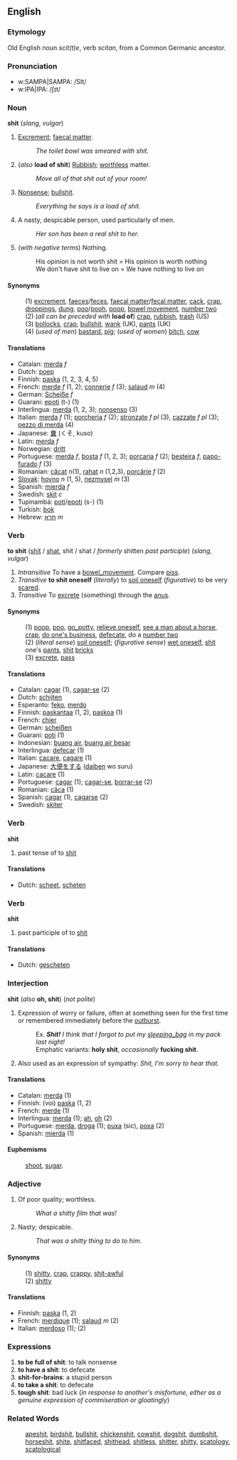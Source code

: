 ==English==
=== Etymology ===
Old English noun ''scit(t)e'', verb ''scitan'', from a Common Germanic ancestor.

=== Pronunciation ===
*w:SAMPA|SAMPA: /SIt/
*w:IPA|IPA: /ʃɪt/

=== Noun ===

'''shit''' (''slang'', ''vulgar'') 

# [[Excrement]]; [[faecal matter]].
#:''The toilet bowl was smeared with shit.''
# (''also'' '''load of shit''') [[Rubbish]]; [[worthless]] matter.
#:''Move all of that shit out of your room!''
# [[Nonsense]]; [[bullshit]].
#:''Everything he says is a load of shit.''
# A nasty, despicable person, used particularly of men.
#:''Her son has been a real shit to her.''
# (''with negative terms'') Nothing.
#:His opinion is not worth shit = His opinion is worth nothing
#:We don't have shit to live on = We have nothing to live on

==== Synonyms ====

:(1) [[excrement]], [[faeces]]/[[feces]], [[faecal matter]]/[[fecal matter]], [[cack]], [[crap]], [[droppings]], [[dung]], [[poo]]/[[pooh]], [[poop]], [[bowel movement]], [[number two]]
:(2) (''all can be preceded with'' '''load of''') [[crap]], [[rubbish]], [[trash]] (US)
:(3) [[bollocks]], [[crap]], [[bullshit]], [[wank]] (UK), [[pants]] (UK)
:(4) (''used of men'') [[bastard]], [[pig]]; (''used of women'') [[bitch]], [[cow]]

==== Translations ====
*Catalan: [[merda]] ''f''
*Dutch: [[poep]]
*Finnish: [[paska]] (1, 2, 3, 4, 5)
*French: [[merde]] ''f'' (1, 2); [[connerie]] ''f'' (3); [[salaud]] ''m'' (4)
*German: [[Scheiße]] ''f''
*Guarani: [[epoti]] (t-) (1)
*Interlingua: [[merda]] (1, 2, 3); [[nonsenso]] (3)
*Italian: [[merda]]  ''f'' (1); [[porcheria]] ''f'' (2); [[stronzate]] ''f pl'' (3), [[cazzate]] ''f pl'' (3); [[pezzo di merda]] (4)
*Japanese: [[糞]] (くそ, kuso)
*Latin: [[merda]] ''f''
*Norwegian: [[dritt]]
*Portuguese: [[merda]] ''f'', [[bosta]] ''f'' (1, 2, 3); [[porcaria]] ''f'' (2); [[besteira]] ''f'', [[papo-furado]] ''f'' (3)
*Romanian: [[căcat]] ''n''(1), [[rahat]] ''n'' (1,2,3), [[porcărie]] ''f'' (2)
*[[Slovak]]: [[hovno]] ''n'' (1, 5), [[nezmysel]] ''m'' (3)
*Spanish: [[mierda]] ''f''
*Swedish: [[skit]] ''c''
*Tupinambá: [[poti]]/[[epoti]] (s-) (1)
*Turkish: [[bok]]
*Hebrew: [[חרא]] ''m''

=== Verb ===

'''to shit''' ([[shit]] / [[shat]], shit / shat / ''formerly'' shitten ''past participle'') (''slang'', ''vulgar'') 

# ''Intransitive'' To have a [[bowel_movement]].  Compare [[piss]].
# ''Transitive'' '''to shit oneself''' (''literally'') to [[soil oneself]] (''figurative'') to be very [[scared]].
# ''Transitive'' To [[excrete]] (something) through the [[anus]].

==== Synonyms ====
:(1) [[poop]], [[poo]], [[go_potty]], [[relieve oneself]], [[see a man about a horse]], [[crap]], [[do one's business]], [[defecate]], do a [[number two]]
:(2) (''literal sense'') [[soil oneself]]; (''figurative sense'') [[wet oneself]], [[shit]] one's [[pants]], [[shit]] [[brick]]s
:(3) [[excrete]], [[pass]]

==== Translations ====
*Catalan: [[cagar]] (1), [[cagar-se]] (2)
*Dutch: [[schijten]]
*Esperanto: [[feko]], [[merdo]]
*Finnish: [[paskantaa]] (1, 2), [[paskoa]] (1)
*French: [[chier]]
*German: [[scheißen]]
*Guarani: [[poti]] (1)
*Indonesian: [[buang air]], [[buang air besar]]
*Interlingua: [[defecar]] (1)
*Italian: [[cacare]], [[cagare]] (1)
*Japanese: [[大便]]をする ([[daiben]] wo suru)
*Latin: [[cacare]] (1)
*Portuguese: [[cagar]] (1); [[cagar-se]], [[borrar-se]] (2)
*Romanian: [[căca]] (1)
*Spanish: [[cagar]] (1), [[cagarse]] (2)
*Swedish: [[skiter]]

=== Verb ===

'''shit'''

# past tense of to [[shit]]

==== Translations ====
*Dutch: [[scheet]], [[scheten]]

=== Verb ===

'''shit'''

# past participle of to [[shit]]

==== Translations ====
*Dutch: [[gescheten]]

=== Interjection ===
'''shit''' (''also'' '''oh, shit''') (''not polite'') 

# Expression of worry or failure, often at something seen for the first time or remembered immediately before the [[outburst]].
#:Ex. '' '''Shit!''' I think that I forgot to put my [[sleeping_bag]] in my pack last night!''
#:Emphatic variants: '''holy shit''', ''occasionally'' '''fucking shit'''.
#Also used as an expression of sympathy: ''Shit, I'm sorry to hear that.''

==== Translations ====
*Catalan: [[merda]] (1)
*Finnish: (voi) [[paska]] (1, 2)
*French: [[merde]] (1)
*Interlingua: [[merda]] (1); [[ah]], [[oh]] (2)
*Portuguese: [[merda]], [[droga]] (1); [[puxa]] (sic), [[poxa]] (2)
*Spanish: [[mierda]] (1)

==== Euphemisms ====
:[[shoot]], [[sugar]].

=== Adjective ===
#Of poor quality; worthless.
#:''What a shitty film that was!''
#Nasty; despicable.
#:''That was a shitty thing to do to him.''

====Synonyms====
:(1) [[shitty]], [[crap]], [[crappy]], [[shit-awful]]
:(2) [[shitty]]

====Translations====
*Finnish: [[paska]] (1, 2)
*French: [[merdique]] (1); [[salaud]] ''m'' (2)
*Italian: [[merdoso]] (1); [[ ]] '' '' (2)

===Expressions===

# '''to be full of shit''': to talk nonsense
# '''to have a shit''': to defecate
# '''shit-for-brains''': a stupid person
# '''to take a shit''': to defecate
# '''tough shit''': bad luck (''in response to another's misfortune, either as a genuine expression of commiseration or gloatingly'')

===Related Words===
:[[apeshit]], [[birdshit]], [[bullshit]], [[chickenshit]], [[cowshit]], [[dogshit]], [[dumbshit]], [[horseshit]], [[shite]], [[shitfaced]], [[shithead]], [[shitless]], [[shitter]], [[shitty]], [[scatology]], [[scatological]]
